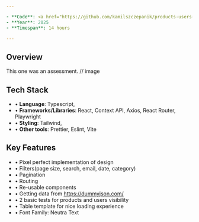 ```yaml
---

- **Code**: <a href="https://github.com/kamilszczepanik/products-users-table" target="_blank">https://github.com/kamilszczepanik/products-users-table</a>
- **Year**: 2025
- **Timespan**: 14 hours

---
```


## Overview

This one was an assessment.
// image

## Tech Stack

- • **Language**: Typescript,
- • **Frameworks/Libraries**: React, Context API, Axios, React Router, Playwright
- • **Styling**: Tailwind,
- • **Other tools**: Prettier, Eslint, Vite

## Key Features

- • Pixel perfect implementation of design
- • Filters(page size, search, email, date, category)
- • Pagination
- • Routing
- • Re-usable components
- • Getting data from <a href="https://dummyjson.com/" target="_blank">https://dummyjson.com/</a>
- • 2 basic tests for products and users visibility
- • Table template for nice loading experience
- • Font Family: Neutra Text
